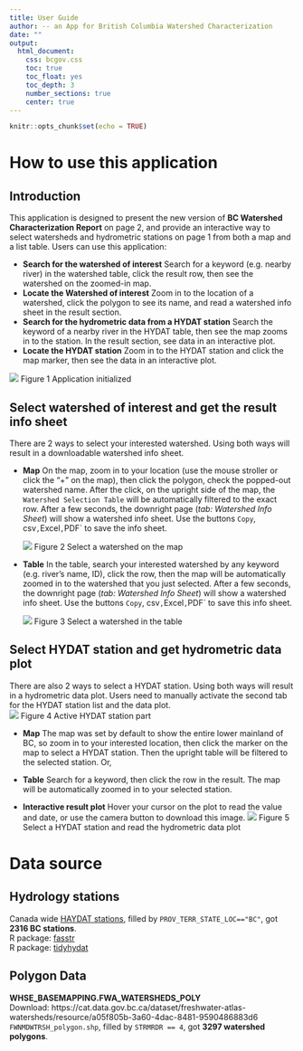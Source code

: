 ```yaml
---
title: User Guide  
author: -- an App for British Columbia Watershed Characterization
date: ""
output: 
  html_document:
    css: bcgov.css
    toc: true 
    toc_float: yes
    toc_depth: 3  
    number_sections: true  
    center: true
---
```


<style>
    body .main-container {
        max-width: 1500px;
    }
    .list-group-item.active, .list-group-item.active:focus, .list-group-item.active:hover {
    background-color: #38598a;
}
</style>

```r
knitr::opts_chunk$set(echo = TRUE)
```

# How to use this application
## Introduction  
This application is designed to present the new version of **BC Watershed Characterization Report** on page 2, and provide an interactive way to select watersheds and hydrometric stations on page 1 from both a map and a list table. Users can use this application:

  + **Search for the watershed of interest** Search for a keyword (e.g. nearby river) in the watershed table, click the result row, then see the watershed on the zoomed-in map.  
  + **Locate the Watershed of interest** Zoom in to the location of a watershed, click the polygon to see its name, and read a watershed info sheet in the result section.  
  + **Search for the hydrometric data from a HYDAT station** Search the keyword of a nearby river in the HYDAT table, then see the map zooms in to the station. In the result section, see data in an interactive plot.
  + **Locate the HYDAT station** Zoom in to the HYDAT station and click the map marker, then see the data in an interactive plot.  
    
  
![](www/Page1total.png)
Figure 1 Application initialized 


## Select watershed of interest and get the result info sheet
  
There are 2 ways to select your interested watershed. Using both ways will result in a downloadable watershed info sheet.  
  
  + **Map**  On the map, zoom in to your location (use the mouse stroller or click the "+" on the map), then click the polygon, check the popped-out watershed name. After the click, on the upright side of the map, the `Watershed Selection Table` will be automatically filtered to the exact row. After a few seconds, the downright page (*tab: Watershed Info Sheet*) will show a watershed info sheet. Use the buttons `Copy`, csv`, `Excel`, `PDF` to save the info sheet.
    
    ![](www/Page1_selWaterMap.png)
Figure 2 Select a watershed on the map
  + **Table** In the table, search your interested watershed by any keyword (e.g. river's name, ID), click the row, then the map will be automatically zoomed in to the watershed that you just selected. After a few seconds, the downright page (*tab: Watershed Info Sheet*) will show a watershed info sheet. Use the buttons `Copy`, csv`, `Excel`, `PDF` to save this info sheet.  
  
    ![](www/Page1_selWaterTable.png)
Figure 3 Select a watershed in the table
  
     

## Select HYDAT station and get hydrometric data plot  

There are also 2 ways to select a HYDAT station. Using both ways will result in a hydrometric data plot. Users need to manually activate the second tab for the HYDAT station list and the data plot.  
![](www/Page1_activeHADAT.png)
Figure 4 Active HYDAT station part
  
  + **Map** The map was set by default to show the entire lower mainland of BC, so zoom in to your interested location, then click the marker on the map to select a HYDAT station. Then the upright table will be filtered to the selected station. Or,
  
  + **Table** Search for a keyword, then click the row in the result. The map will be automatically zoomed in to your selected station.  
    
  + **Interactive result plot** Hover your cursor on the plot to read the value and date, or use the camera button to download this image.
  ![](www/Page1_selHYDAT.png)
  Figure 5 Select a HYDAT station and read the hydrometric data plot
  
  
# Data source
 
## Hydrology stations  
Canada wide [HAYDAT stations](https://www.canada.ca/en/environment-climate-change/services/water-overview/quantity/monitoring/survey/data-products-services/national-archive-hydat.html), filled by `PROV_TERR_STATE_LOC=="BC"`, got **2316 BC stations**.    
R package: [fasstr](https://bcgov.github.io/fasstr)  
R package: [tidyhydat](https://github.com/ropensci/tidyhydat)  
  
## Polygon Data  
**WHSE_BASEMAPPING.FWA_WATERSHEDS_POLY**  
Download: https://cat.data.gov.bc.ca/dataset/freshwater-atlas-watersheds/resource/a05f805b-3a60-4dac-8481-9590486883d6  
`FWNMDWTRSH_polygon.shp`, filled by `STRMRDR == 4`, got **3297 watershed polygons**.
  


  
